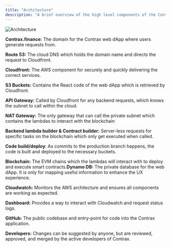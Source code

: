 ```yaml
---
title: "Architecture"
description: "A brief overview of the high level components of the Contrax architecture"
---
```


![Architecture](/images/contrax-dapp/architecture.png)

**Contrax.finance:** The domain for the Contrax web dApp where users generate
requests from.

**Route 53:** The cloud DNS which holds the domain name and directs the request
to Cloudfront.

**Cloudfront:** The AWS component for securely and quickly delivering the
correct services.

**S3 Buckets:** Contains the React code of the web dApp which is retrieved by
Cloudfront.

**API Gateway:** Called by Cloudfront for any backend requests, which knows the
subnet to call within the cloud.

**NAT Gateway:** The only gateway that can call the private subnet which
contains the lambdas to interact with the blockchain

**Backend lambda builder & Contract builder:** Server-less requests for specific
tasks on the blockchain which only get executed when called.

**Code build/deploy**: As commits to the production branch happens, the code is
built and deployed to the necessary buckets.

**Blockchain:** The EVM chains which the lambdas will interact with to deploy
and execute smart contracts.**Dynamo DB:** The private database for the web
dApp. It is only for mapping useful information to enhance the UX experience.

**Cloudwatch:** Monitors the AWS architecture and ensures all components are
working as expected.

**Dashboard:** Provides a way to interact with Cloudwatch and request status
logs.

**GitHub:** The public codebase and entry-point for code into the Contrax
application.

**Developers:** Changes can be suggested by anyone, but are reviewed, approved,
and merged by the active developers of Contrax.
